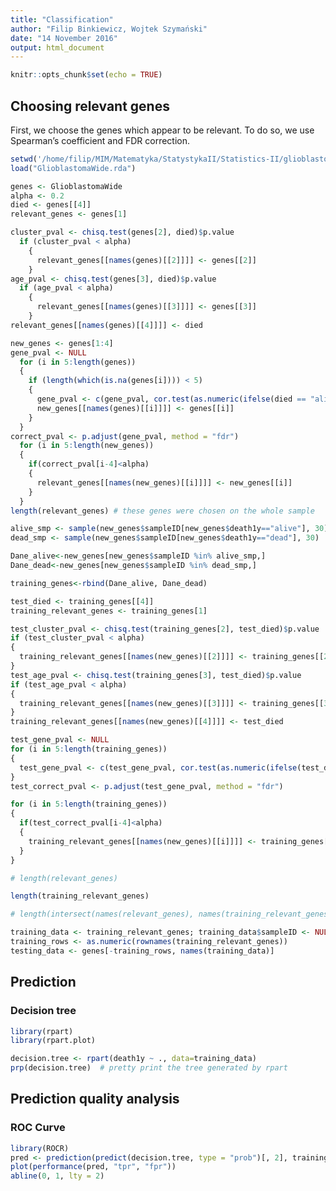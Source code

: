 ```yaml
---
title: "Classification"
author: "Filip Binkiewicz, Wojtek Szymański"
date: "14 November 2016"
output: html_document
---
```


```r
knitr::opts_chunk$set(echo = TRUE)
```

## Choosing relevant genes
First, we choose the genes which appear to be relevant. To do so,
we use Spearman's coefficient and FDR correction.
```r
setwd('/home/filip/MIM/Matematyka/StatystykaII/Statistics-II/glioblastoma/data')
load("GlioblastomaWide.rda")

genes <- GlioblastomaWide
alpha <- 0.2
died <- genes[[4]]
relevant_genes <- genes[1]

cluster_pval <- chisq.test(genes[2], died)$p.value
  if (cluster_pval < alpha) 
    {
      relevant_genes[[names(genes)[[2]]]] <- genes[[2]]
    }
age_pval <- chisq.test(genes[3], died)$p.value
  if (age_pval < alpha) 
    {
      relevant_genes[[names(genes)[[3]]]] <- genes[[3]]
    }
relevant_genes[[names(genes)[[4]]]] <- died

new_genes <- genes[1:4]
gene_pval <- NULL
  for (i in 5:length(genes)) 
  {
    if (length(which(is.na(genes[i]))) < 5) 
    {
      gene_pval <- c(gene_pval, cor.test(as.numeric(ifelse(died == "alive",1,0)), genes[[i]], method = "spearman")$p.value)
      new_genes[[names(genes)[[i]]]] <- genes[[i]]
    }
  }
correct_pval <- p.adjust(gene_pval, method = "fdr")
  for (i in 5:length(new_genes))
  {
    if(correct_pval[i-4]<alpha)
    {
      relevant_genes[[names(new_genes)[[i]]]] <- new_genes[[i]]  
    }
  }
length(relevant_genes) # these genes were chosen on the whole sample

alive_smp <- sample(new_genes$sampleID[new_genes$death1y=="alive"], 30)
dead_smp <- sample(new_genes$sampleID[new_genes$death1y=="dead"], 30)

Dane_alive<-new_genes[new_genes$sampleID %in% alive_smp,]
Dane_dead<-new_genes[new_genes$sampleID %in% dead_smp,]

training_genes<-rbind(Dane_alive, Dane_dead)

test_died <- training_genes[[4]]
training_relevant_genes <- training_genes[1]

test_cluster_pval <- chisq.test(training_genes[2], test_died)$p.value
if (test_cluster_pval < alpha) 
{
  training_relevant_genes[[names(new_genes)[[2]]]] <- training_genes[[2]]
}
test_age_pval <- chisq.test(training_genes[3], test_died)$p.value
if (test_age_pval < alpha) 
{
  training_relevant_genes[[names(new_genes)[[3]]]] <- training_genes[[3]]
}
training_relevant_genes[[names(new_genes)[[4]]]] <- test_died

test_gene_pval <- NULL
for (i in 5:length(training_genes))
{
  test_gene_pval <- c(test_gene_pval, cor.test(as.numeric(ifelse(test_died == "alive",1,0)), training_genes[[i]], method = "spearman")$p.value)
}
test_correct_pval <- p.adjust(test_gene_pval, method = "fdr")

for (i in 5:length(training_genes))
{
  if(test_correct_pval[i-4]<alpha)
  {
    training_relevant_genes[[names(new_genes)[[i]]]] <- training_genes[[i]]  
  }
}

# length(relevant_genes)

length(training_relevant_genes)

# length(intersect(names(relevant_genes), names(training_relevant_genes)))

training_data <- training_relevant_genes; training_data$sampleID <- NULL
training_rows <- as.numeric(rownames(training_relevant_genes))
testing_data <- genes[-training_rows, names(training_data)]

```

## Prediction
### Decision tree
```r
library(rpart)
library(rpart.plot)

decision.tree <- rpart(death1y ~ ., data=training_data)
prp(decision.tree)  # pretty print the tree generated by rpart
```

## Prediction quality analysis
### ROC Curve
```r
library(ROCR)
pred <- prediction(predict(decision.tree, type = "prob")[, 2], training_data$death1y)
plot(performance(pred, "tpr", "fpr"))
abline(0, 1, lty = 2)
```
